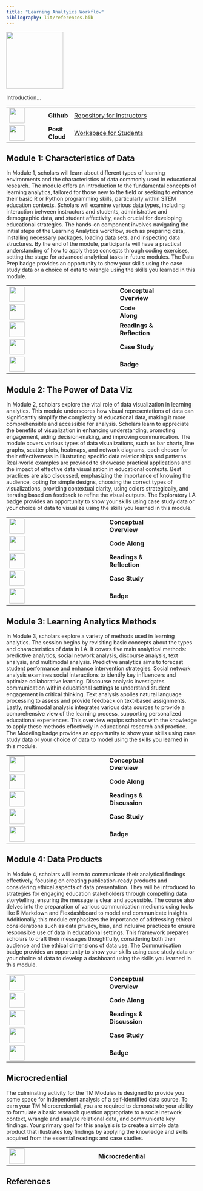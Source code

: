 ```yaml
---
title: "Learning Analtyics Workflow"
bibliography: lit/references.bib
---
```


![](images/law-micro.png){width="150"}

Introduction...

+------------------------------------+-----------------+-----------------------------------------------------------------------------------------------------------------------+
| ![](images/github.png){width="40"} | **Github\       | [Repository for Instructors](https://github.com/laser-institute/text-mining)                                          |
|                                    | **              |                                                                                                                       |
+------------------------------------+-----------------+-----------------------------------------------------------------------------------------------------------------------+
| ![](images/posit.png){width="40"}  | **Posit Cloud** | [Workspace for Students](https://posit.cloud/spaces/493094/join?access_code=qjsumVzA0HZYgrxOSizVbVPmDs7iHYS32yUQaqDe) |
+------------------------------------+-----------------+-----------------------------------------------------------------------------------------------------------------------+

## Module 1: Characteristics of Data

In Module 1, scholars will learn about different types of learning environments and the characteristics of data commonly used in educational research. The module offers an introduction to the fundamental concepts of learning analytics, tailored for those new to the field or seeking to enhance their basic R or Python programming skills, particularly within STEM education contexts. Scholars will examine various data types, including interaction between instructors and students, administrative and demographic data, and student affectivity, each crucial for developing educational strategies. The hands-on component involves navigating the initial steps of the Learning Analytics workflow, such as preparing data, installing necessary packages, loading data sets, and inspecting data structures. By the end of the module, participants will have a practical understanding of how to apply these concepts through coding exercises, setting the stage for advanced analytical tasks in future modules. The Data Prep badge provides an opportunity to show your skills using the case study data or a choice of data to wrangle using the skills you learned in this module.

+-------------------------------------------------+----------------+----------------+
| ![](images/conceptual-overview.png){width="40"} | **Conceptual\  |                |
|                                                 | Overview**     |                |
+-------------------------------------------------+----------------+----------------+
| ![](images/code-along.png){width="40"}          | **Code Along** |                |
+-------------------------------------------------+----------------+----------------+
| ![](images/reading.png){width="40"}             | **Readings &\  |                |
|                                                 | Reflection**   |                |
+-------------------------------------------------+----------------+----------------+
| ![](images/case-study.png){width="40"}          | **Case Study** |                |
+-------------------------------------------------+----------------+----------------+
| ![](images/sna-badge-1.png){width="40"}         | **Badge**      |                |
+-------------------------------------------------+----------------+----------------+

## Module 2: The Power of Data Viz

In Module 2, scholars explore the vital role of data visualization in learning analytics. This module underscores how visual representations of data can significantly simplify the complexity of educational data, making it more comprehensible and accessible for analysis. Scholars learn to appreciate the benefits of visualization in enhancing understanding, promoting engagement, aiding decision-making, and improving communication. The module covers various types of data visualizations, such as bar charts, line graphs, scatter plots, heatmaps, and network diagrams, each chosen for their effectiveness in illustrating specific data relationships and patterns. Real-world examples are provided to showcase practical applications and the impact of effective data visualization in educational contexts. Best practices are also discussed, emphasizing the importance of knowing the audience, opting for simple designs, choosing the correct types of visualizations, providing contextual clarity, using colors strategically, and iterating based on feedback to refine the visual outputs. The Exploratory LA badge provides an opportunity to show your skills using case study data or your choice of data to visualize using the skills you learned in this module.

+------------------------------------------+----------------+--------------------+
| ![](images/presentation.png){width="40"} | **Conceptual\  |                    |
|                                          | Overview**     |                    |
+------------------------------------------+----------------+--------------------+
| ![](images/code-along.png){width="40"}   | **Code Along** |                    |
+------------------------------------------+----------------+--------------------+
| ![](images/reading.png){width="40"}      | **Readings &\  |                    |
|                                          | Reflection**   |                    |
+------------------------------------------+----------------+--------------------+
| ![](images/case-study.png){width="40"}   | **Case Study** |                    |
+------------------------------------------+----------------+--------------------+
| ![](images/sna-badge-2.png){width="40"}  | **Badge**      |                    |
+------------------------------------------+----------------+--------------------+

## Module 3: Learning Analytics Methods

In Module 3, scholars explore a variety of methods used in learning analytics. The session begins by revisiting basic concepts about the types and characteristics of data in LA. It covers five main analytical methods: predictive analytics, social network analysis, discourse analysis, text analysis, and multimodal analysis. Predictive analytics aims to forecast student performance and enhance intervention strategies. Social network analysis examines social interactions to identify key influencers and optimize collaborative learning. Discourse analysis investigates communication within educational settings to understand student engagement in critical thinking. Text analysis applies natural language processing to assess and provide feedback on text-based assignments. Lastly, multimodal analysis integrates various data sources to provide a comprehensive view of the learning process, supporting personalized educational experiences. This overview equips scholars with the knowledge to apply these methods effectively in educational research and practice. The Modeling badge provides an opportunity to show your skills using case study data or your choice of data to model using the skills you learned in this module.

+------------------------------------------+----------------+--------------------+
| ![](images/presentation.png){width="40"} | **Conceptual\  |                    |
|                                          | Overview**     |                    |
+------------------------------------------+----------------+--------------------+
| ![](images/code-along.png){width="40"}   | **Code Along** |                    |
+------------------------------------------+----------------+--------------------+
| ![](images/reading.png){width="40"}      | **Readings &\  |                    |
|                                          | Discussion**   |                    |
+------------------------------------------+----------------+--------------------+
| ![](images/case-study.png){width="40"}   | **Case Study** |                    |
+------------------------------------------+----------------+--------------------+
| ![](images/sna-badge-3.png){width="40"}  | **Badge**      |                    |
+------------------------------------------+----------------+--------------------+

## Module 4: Data Products

In Module 4, scholars will learn to communicate their analytical findings effectively, focusing on creating publication-ready products and considering ethical aspects of data presentation. They will be introduced to strategies for engaging education stakeholders through compelling data storytelling, ensuring the message is clear and accessible. The course also delves into the preparation of various communication mediums using tools like R Markdown and Flexdashboard to model and communicate insights. Additionally, this module emphasizes the importance of addressing ethical considerations such as data privacy, bias, and inclusive practices to ensure responsible use of data in educational settings. This framework prepares scholars to craft their messages thoughtfully, considering both their audience and the ethical dimensions of data use. The Communication badge provides an opportunity to show your skills using case study data or your choice of data to develop a dashboard using the skills you learned in this module.

+------------------------------------------+----------------+--------------------+
| ![](images/presentation.png){width="40"} | **Conceptual\  |                    |
|                                          | Overview**     |                    |
+------------------------------------------+----------------+--------------------+
| ![](images/code-along.png){width="40"}   | **Code Along** |                    |
+------------------------------------------+----------------+--------------------+
| ![](images/reading.png){width="40"}      | **Readings &\  |                    |
|                                          | Discussion**   |                    |
+------------------------------------------+----------------+--------------------+
| ![](images/case-study.png){width="40"}   | **Case Study** |                    |
+------------------------------------------+----------------+--------------------+
| ![](images/sna-badge-4.jpg){width="40"}  | **Badge**      |                    |
+------------------------------------------+----------------+--------------------+

## Microcredential

The culminating activity for the TM Modules is designed to provide you some space for independent analysis of a self-identified data source. To earn your TM Microcredential, you are required to demonstrate your ability to formulate a basic research question appropriate to a social network context, wrangle and analyze relational data, and communicate key findings. Your primary goal for this analysis is to create a simple data product that illustrates key findings by applying the knowledge and skills acquired from the essential readings and case studies.

+---------------------------------------+---------------------+---------------------+
| ![](images/law-micro.png){width="40"} | **Microcredential** |                     |
+---------------------------------------+---------------------+---------------------+

## References
